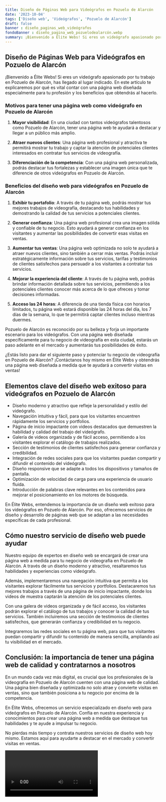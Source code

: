 ```yaml
---
title: Diseño de Páginas Web para Videógrafos en Pozuelo de Alarcón
date: '2023-10-04'
tags: ['Diseño web', 'Videógrafos', 'Pozuelo de Alarcón']
draft: false
banner : diseño_paginas_web_videógrafos
fondoBanner : diseño_pagina_web_pozuelodealarcón.webp
summary: ¡Bienvenido a Élite Webs! Si eres un videógrafo apasionado por tu trabajo en Pozuelo de Alarcón, has llegado al lugar indicado. En este artículo te explicaremos por qué es vital contar con una página web diseñada especialmente para tu profesión y los beneficios que obtendrás al hacerlo.
---
```


## Diseño de Páginas Web para Videógrafos en Pozuelo de Alarcón

¡Bienvenido a Élite Webs! Si eres un videógrafo apasionado por tu trabajo en Pozuelo de Alarcón, has llegado al lugar indicado. En este artículo te explicaremos por qué es vital contar con una página web diseñada especialmente para tu profesión y los beneficios que obtendrás al hacerlo.

### Motivos para tener una página web como videógrafo en Pozuelo de Alarcón

1. **Mayor visibilidad**: En una ciudad con tantos videógrafos talentosos como Pozuelo de Alarcón, tener una página web te ayudará a destacar y llegar a un público más amplio.

2. **Atraer nuevos clientes**: Una página web profesional y atractiva te permitirá mostrar tu trabajo y captar la atención de potenciales clientes interesados en contratar tus servicios de videografía.

3. **Diferenciación de la competencia**: Con una página web personalizada, podrás destacar tus fortalezas y establecer una imagen única que te diferencie de otros videógrafos en Pozuelo de Alarcón.

### Beneficios del diseño web para videógrafos en Pozuelo de Alarcón

1. **Exhibir tu portafolio**: A través de tu página web, podrás mostrar tus mejores trabajos de videografía, destacando tus habilidades y demostrando la calidad de tus servicios a potenciales clientes.

2. **Generar confianza**: Una página web profesional crea una imagen sólida y confiable de tu negocio. Esto ayudará a generar confianza en los visitantes y aumentar las posibilidades de convertir esas visitas en ventas.

3. **Aumentar tus ventas**: Una página web optimizada no solo te ayudará a atraer nuevos clientes, sino también a cerrar más ventas. Podrás incluir estratégicamente información sobre tus servicios, tarifas y testimonios de clientes satisfechos para persuadir a los visitantes a contratar tus servicios.

4. **Mejorar la experiencia del cliente**: A través de tu página web, podrás brindar información detallada sobre tus servicios, permitiendo a los potenciales clientes conocer más acerca de lo que ofreces y tomar decisiones informadas.

5. **Acceso las 24 horas**: A diferencia de una tienda física con horarios limitados, tu página web estará disponible las 24 horas del día, los 7 días de la semana, lo que te permitirá captar clientes incluso mientras duermes.

Pozuelo de Alarcón es reconocido por su belleza y forja un importante escenario para los videógrafos. Con una página web diseñada específicamente para tu negocio de videografía en esta ciudad, estarás un paso adelante en el mercado y aumentarás tus posibilidades de éxito.

¿Estás listo para dar el siguiente paso y potenciar tu negocio de videografía en Pozuelo de Alarcón? ¡Contáctanos hoy mismo en Élite Webs y obtendrás una página web diseñada a medida que te ayudará a convertir visitas en ventas!

<GifSeo />

<Cta />

## Elementos clave del diseño web exitoso para videógrafos en Pozuelo de Alarcón

- Diseño moderno y atractivo que refleje la personalidad y estilo del videógrafo.
- Navegación intuitiva y fácil, para que los visitantes encuentren rápidamente los servicios y portfolios.
- Página de inicio impactante con videos destacados que demuestren la habilidad y calidad del trabajo del videógrafo.
- Galería de videos organizada y de fácil acceso, permitiendo a los visitantes explorar el catálogo de trabajos realizados.
- Sección de testimonios de clientes satisfechos para generar confianza y credibilidad.
- Integración de redes sociales para que los visitantes puedan compartir y difundir el contenido del videógrafo.
- Diseño responsive que se adapte a todos los dispositivos y tamaños de pantalla.
- Optimización de velocidad de carga para una experiencia de usuario fluida.
- Introducción de palabras clave relevantes en los contenidos para mejorar el posicionamiento en los motores de búsqueda.

En Élite Webs, entendemos la importancia de un diseño web exitoso para los videógrafos en Pozuelo de Alarcón. Por eso, ofrecemos servicios de diseño y desarrollo de páginas web que se adaptan a las necesidades específicas de cada profesional. 

## Cómo nuestro servicio de diseño web puede ayudar

Nuestro equipo de expertos en diseño web se encargará de crear una página web a medida para tu negocio de videografía en Pozuelo de Alarcón. A través de un diseño moderno y atractivo, resaltaremos tus habilidades y experiencias como videógrafo. 

Además, implementaremos una navegación intuitiva que permita a los visitantes explorar fácilmente tus servicios y portfolios. Destacaremos tus mejores trabajos a través de una página de inicio impactante, donde los videos de muestra captarán la atención de los potenciales clientes.

Con una galera de videos organizada y de fácil acceso, los visitantes podrán explorar el catálogo de tus trabajos y conocer la calidad de tus servicios. También incluiremos una sección de testimonios de clientes satisfechos, que generarán confianza y credibilidad en tu negocio.

Integraremos las redes sociales en tu página web, para que tus visitantes puedan compartir y difundir tu contenido de manera sencilla, ampliando así tu visibilidad en el mercado.

## Conclusión: la importancia de tener una página web de calidad y contratarnos a nosotros

En un mundo cada vez más digital, es crucial que los profesionales de la videografía en Pozuelo de Alarcón cuenten con una página web de calidad. Una página bien diseñada y optimizada no solo atrae y convierte visitas en ventas, sino que también posiciona a tu negocio por encima de la competencia.

En Élite Webs, ofrecemos un servicio especializado en diseño web para videógrafos en Pozuelo de Alarcón. Confía en nuestra experiencia y conocimientos para crear una página web a medida que destaque tus habilidades y te ayude a impulsar tu negocio.

No pierdas más tiempo y contrata nuestros servicios de diseño web hoy mismo. Estamos aquí para ayudarte a destacar en el mercado y convertir visitas en ventas.

<Video />

<CtaBot job='Videógrafos' city='Pozuelo de Alarcón'/>

<Gmaps query='Pozuelo de Alarcón+españa+maps' />
